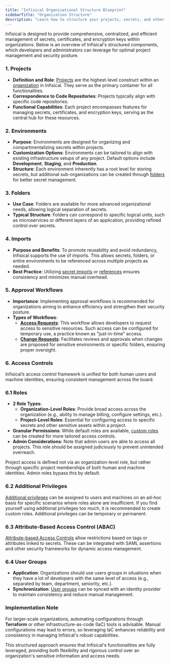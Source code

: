 ```yaml
---
title: "Infisical Organizational Structure Blueprint"
sidebarTitle: "Organization Structure"
description: "Learn how to structure your projects, secrets, and other resources within Infisical."
---
```


Infisical is designed to provide comprehensive, centralized, and efficient management of secrets, certificates, and encryption keys within organizations. Below is an overview of Infisical's structured components, which developers and administrators can leverage for optimal project management and security posture.

### 1. Projects

- **Definition and Role**: [Projects](/documentation/platform/project) are the highest-level construct within an [organization](/documentation/platform/organization) in Infisical. They serve as the primary container for all functionalities.
- **Correspondence to Code Repositories**: Projects typically align with specific code repositories.
- **Functional Capabilities**: Each project encompasses features for managing secrets, certificates, and encryption keys, serving as the central hub for these resources.

### 2. Environments

- **Purpose**: Environments are designed for organizing and compartmentalizing secrets within projects.
- **Customization Options**: Environments can be tailored to align with existing infrastructure setups of any project. Default options include **Development**, **Staging**, and **Production**.
- **Structure**: Each environment inherently has a root level for storing secrets, but additional sub-organizations can be created through [folders](/documentation/platform/folder) for better secret management.

### 3. Folders

- **Use Case**: Folders are available for more advanced organizational needs, allowing logical separation of secrets.
- **Typical Structure**: Folders can correspond to specific logical units, such as microservices or different layers of an application, providing refined control over secrets.

### 4. Imports

- **Purpose and Benefits**: To promote reusability and avoid redundancy, Infisical supports the use of imports. This allows secrets, folders, or entire environments to be referenced across multiple projects as needed.
- **Best Practice**: Utilizing [secret imports](/documentation/platform/secret-reference#secret-imports) or [references](/documentation/platform/secret-reference#secret-referencing) ensures consistency and minimizes manual overhead.

### 5. Approval Workflows

- **Importance**: Implementing approval workflows is recommended for organizations aiming to enhance efficiency and strengthen their security posture.
- **Types of Workflows**:
    - **[Access Requests](/documentation/platform/pr-workflows)**: This workflow allows developers to request access to sensitive resources. Such access can be configured for temporary use, a practice known as "just-in-time" access.
    - **[Change Requests](/documentation/platform/access-controls/access-requests)**: Facilitates reviews and approvals when changes are proposed for sensitive environments or specific folders, ensuring proper oversight.

### 6. Access Controls

Infisical’s access control framework is unified for both human users and machine identities, ensuring consistent management across the board.

### 6.1 Roles

- **2 Role Types**:
    - **Organization-Level Roles**: Provide broad access across the organization (e.g., ability to manage billing, configure settings, etc.).
    - **Project-Level Roles**: Essential for configuring access to specific secrets and other sensitive assets within a project.
- **Granular Permissions**: While default roles are available, [custom roles](/documentation/platform/access-controls/role-based-access-controls#creating-custom-roles) can be created for more tailored access controls.
- **Admin Considerations**: Note that admin users are able to access all projects. This role should be assigned judiciously to prevent unintended overreach.

<Note>Project access is defined not via an organization-level role, but rather through specific project memberships of both human and machine identities. Admin roles bypass this by default. </Note>

### 6.2 Additional Privileges

[Additional privileges](/documentation/platform/access-controls/additional-privileges) can be assigned to users and machines on an ad-hoc basis for specific scenarios where roles alone are insufficient. If you find yourself using additional privileges too much, it is recommended to create custom roles. Additional privileges can be temporary or permanent.



### 6.3 Attribute-Based Access Control (ABAC)

[Attribute-based Access Controls](/documentation/platform/access-controls/attribute-based-access-controls) allow restrictions based on tags or attributes linked to secrets. These can be integrated with SAML assertions and other security frameworks for dynamic access management.

### 6.4 User Groups

- **Application**: Organizations should use users groups in situations when they have a lot of developers with the same level of access (e.g., separated by team, department, seniority, etc.).
- **Synchronization**: [User groups](/documentation/platform/groups) can be synced with an identity provider to maintain consistency and reduce manual management.

### **Implementation Note**

For larger-scale organizations, automating configurations through **Terraform** or other infrastructure-as-code (IaC) tools is advisable. Manual configurations may lead to errors, so leveraging IaC enhances reliability and consistency in managing Infisical's robust capabilities.

This structured approach ensures that Infisical's functionalities are fully leveraged, providing both flexibility and rigorous control over an organization's sensitive information and access needs.